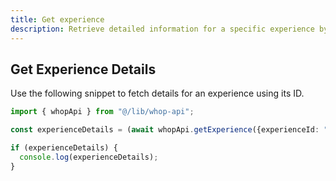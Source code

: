 ```yaml
---
title: Get experience
description: Retrieve detailed information for a specific experience by its ID.
---
```


## Get Experience Details

Use the following snippet to fetch details for an experience using its ID.

```typescript
import { whopApi } from "@/lib/whop-api";

const experienceDetails = (await whopApi.getExperience({experienceId: "exp_xxx"})).experience;

if (experienceDetails) {
  console.log(experienceDetails);
}
```
